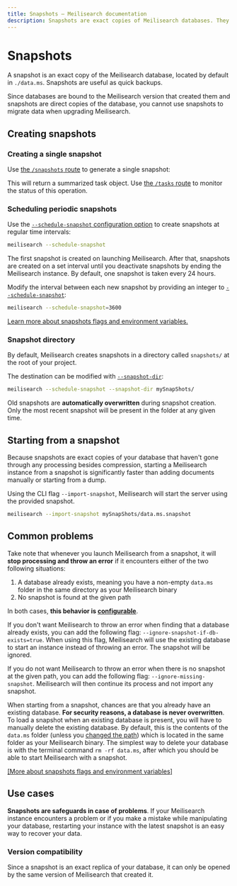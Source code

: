 ```yaml
---
title: Snapshots — Meilisearch documentation
description: Snapshots are exact copies of Meilisearch databases. They are often useful for periodical backups.
---
```


# Snapshots

A snapshot is an exact copy of the Meilisearch database, located by default in `./data.ms`. Snapshots are useful as quick backups.

Since databases are bound to the Meilisearch version that created them and snapshots are direct copies of the database, you cannot use snapshots to migrate data when upgrading Meilisearch.

## Creating snapshots

### Creating a single snapshot

Use [the `/snapshots` route](/reference/api/snapshots) to generate a single snapshot:

<CodeSamples id="create_snapshot_1" />

This will return a summarized task object. Use [the `/tasks` route](/reference/api/tasks) to monitor the status of this operation.

### Scheduling periodic snapshots

Use the [`--schedule-snapshot` configuration option](/learn/configuration/instance_options#schedule-snapshot-creation) to create snapshots at regular time intervals:

```bash
meilisearch --schedule-snapshot
```

The first snapshot is created on launching Meilisearch. After that, snapshots are created on a set interval until you deactivate snapshots by ending the Meilisearch instance. By default, one snapshot is taken every 24 hours.

Modify the interval between each new snapshot by providing an integer to [`--schedule-snapshot`](/learn/configuration/instance_options#schedule-snapshot-creation):

```bash
meilisearch --schedule-snapshot=3600
```

[Learn more about snapshots flags and environment variables.](/learn/configuration/instance_options#schedule-snapshot-creation)

### Snapshot directory

By default, Meilisearch creates snapshots in a directory called `snapshots/` at the root of your project.

The destination can be modified with [`--snapshot-dir`](/learn/configuration/instance_options#snapshot-destination):

```bash
meilisearch --schedule-snapshot --snapshot-dir mySnapShots/
```

Old snapshots are **automatically overwritten** during snapshot creation. Only the most recent snapshot will be present in the folder at any given time.

## Starting from a snapshot

Because snapshots are exact copies of your database that haven't gone through any processing besides compression, starting a Meilisearch instance from a snapshot is significantly faster than adding documents manually or starting from a dump.

Using the CLI flag `--import-snapshot`, Meilisearch will start the server using the provided snapshot.

```bash
meilisearch --import-snapshot mySnapShots/data.ms.snapshot
```

## Common problems

Take note that whenever you launch Meilisearch from a snapshot, it will **stop processing and throw an error** if it encounters either of the two following situations:

1. A database already exists, meaning you have a non-empty `data.ms` folder in the same directory as your Meilisearch binary
2. No snapshot is found at the given path

In both cases, **this behavior is [configurable](/learn/configuration/instance_options#ignore-missing-snapshot)**.

If you don't want Meilisearch to throw an error when finding that a database already exists, you can add the following flag: `--ignore-snapshot-if-db-exists=true`. When using this flag, Meilisearch will use the existing database to start an instance instead of throwing an error. The snapshot will be ignored.

If you do not want Meilisearch to throw an error when there is no snapshot at the given path, you can add the following flag: `--ignore-missing-snapshot`. Meilisearch will then continue its process and not import any snapshot.

When starting from a snapshot, chances are that you already have an existing database. **For security reasons, a database is never overwritten**. To load a snapshot when an existing database is present, you will have to manually delete the existing database. By default, this is the contents of the `data.ms` folder (unless you [changed the path](/learn/configuration/instance_options#database-path)) which is located in the same folder as your Meilisearch binary.
The simplest way to delete your database is with the terminal command `rm -rf data.ms`, after which you should be able to start Meilisearch with a snapshot.

[[More about snapshots flags and environment variables]](/learn/configuration/instance_options#schedule-snapshot-creation)

## Use cases

**Snapshots are safeguards in case of problems**. If your Meilisearch instance encounters a problem or if you make a mistake while manipulating your database, restarting your instance with the latest snapshot is an easy way to recover your data.

### Version compatibility

Since a snapshot is an exact replica of your database, it can only be opened by the same version of Meilisearch that created it.
